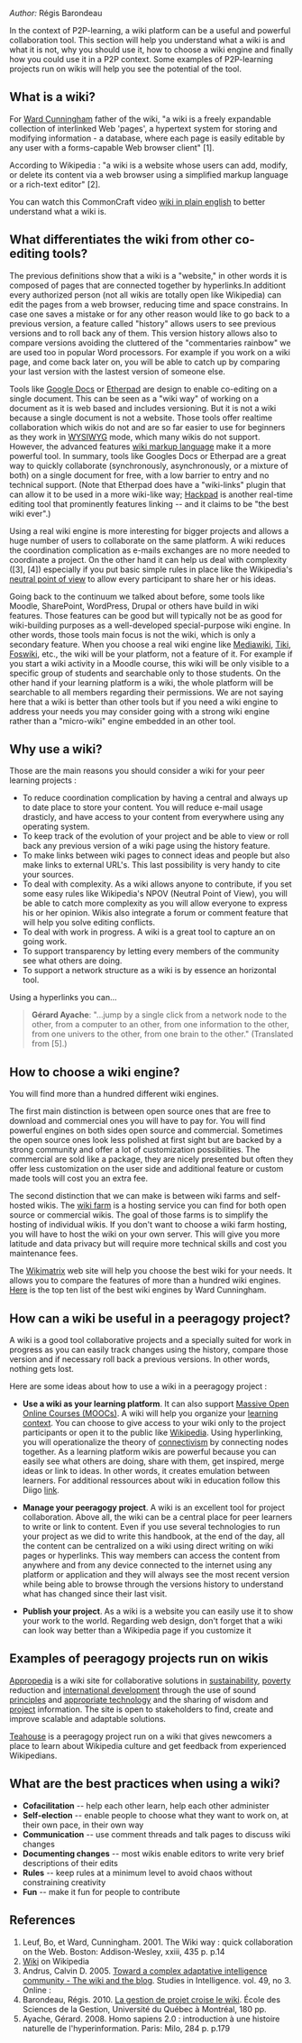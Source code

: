 ''Author:'' Régis Barondeau

In the context of P2P-learning, a wiki platform can be a useful and powerful collaboration tool. This section will help you understand what a wiki is and what it is not, why you should use it, how to choose a wiki engine and finally how you could use it in a P2P context. Some examples of P2P-learning projects run on wikis will help you see the potential of the tool.

== What is a wiki? ==

For [http://en.wikipedia.org/wiki/Ward_cunningham Ward Cunningham] father of the wiki, &quot;a wiki is a freely expandable collection of interlinked Web 'pages', a hypertext system for storing and modifying information - a database, where each page is easily editable by any user with a forms-capable Web browser client&quot; [1].

According to Wikipedia : &quot;a wiki is a website whose users can add, modify, or delete its content via a web browser using a simplified markup language or a rich-text editor&quot; [2].

You can watch this CommonCraft video [http://www.youtube.com/watch?v=-dnL00TdmLY wiki in plain english] to better understand what a wiki is.

== What differentiates the wiki from other co-editing tools? ==

The previous definitions show that a wiki is a &quot;website,&quot; in other words it is composed of pages that are connected together by hyperlinks.In additiont every authorized person (not all wikis are totally open like Wikipedia) can edit the pages from a web browser, reducing time and space constrains. In case one saves a mistake or for any other reason would like to go back to a previous version, a feature called &quot;history&quot; allows users to see previous versions and to roll back any of them. This version history allows also to compare versions avoiding the cluttered of the &quot;commentaries rainbow&quot; we are used too in popular Word processors. For example if you work on a wiki page, and come back later on, you will be able to catch up by comparing your last version with the lastest version of someone else.

Tools like [https://docs.google.com/ Google Docs] or [http://en.wikipedia.org/wiki/Etherpad Etherpad] are design to enable co-editing on a single document. This can be seen as a &quot;wiki way&quot; of working on a document as it is web based and includes versioning. But it is not a wiki because a single document is not a website. Those tools offer realtime collaboration which wikis do not and are so far easier to use for beginners as they work in [http://en.wikipedia.org/wiki/WYSIWYG WYSIWYG] mode, which many wikis do not support. However, the advanced features [http://en.wikipedia.org/wiki/Wiki_syntax wiki markup language] make it a more powerful tool. In summary, tools like Googles Docs or Etherpad are a great way to quickly collaborate (synchronously, asynchronously, or a mixture of both) on a single document for free, with a low barrier to entry and no technical support. (Note that Etherpad does have a &quot;wiki-links&quot; plugin that can allow it to be used in a more wiki-like way; [https://hackpad.com/ Hackpad] is another real-time editing tool that prominently features linking -- and it claims to be &quot;the best wiki ever&quot;.)

Using a real wiki engine is more interesting for bigger projects and allows a huge number of users to collaborate on the same platform. A wiki reduces the coordination complication as e-mails exchanges are no more needed to coordinate a project. On the other hand it can help us deal with complexity ([3], [4]) especially if you put basic simple rules in place like the Wikipedia's [http://en.wikipedia.org/wiki/NPOV neutral point of view] to allow every participant to share her or his ideas.

Going back to the continuum we talked about before, some tools like Moodle, SharePoint, WordPress, Drupal or others have build in wiki features. Those features can be good but will typically not be as good for wiki-building purposes as a well-developed special-purpose wiki engine. In other words, those tools main focus is not the wiki, which is only a secondary feature. When you choose a real wiki engine like [http://www.mediawiki.org/ Mediawiki], [http://www.tiki.org/ Tiki], [http://foswiki.org/ Foswiki], etc., the wiki will be your platform, not a feature of it. For example if you start a wiki activity in a Moodle course, this wiki will be only visible to a specific group of students and searchable only to those students. On the other hand if your learning platform is a wiki, the whole platform will be searchable to all members regarding their permissions. We are not saying here that a wiki is better than other tools but if you need a wiki engine to address your needs you may consider going with a strong wiki engine rather than a &quot;micro-wiki&quot; engine embedded in an other tool.

== Why use a wiki? ==

Those are the main reasons you should consider a wiki for your peer learning projects :

* To reduce coordination complication by having a central and always up to date place to store your content. You will reduce e-mail usage drasticly, and have access to your content from everywhere using any operating system.
* To keep track of the evolution of your project and be able to view or roll back any previous version of a wiki page using the history feature.
* To make links between wiki pages to connect ideas and people but also make links to external URL's. This last possibility is very handy to cite your sources.
* To deal with complexity. As a wiki allows anyone to contribute, if you set some easy rules like Wikipedia's NPOV (Neutral Point of View), you will be able to catch more complexity as you will allow everyone to express his or her opinion. Wikis also integrate a forum or comment feature that will help you solve editing conflicts.
* To deal with work in progress. A wiki is a great tool to capture an on going work.
* To support transparency by letting every members of the community see what others are doing.
* To support a network structure as a wiki is by essence an horizontal tool.

Using a hyperlinks you can...

<blockquote>'''Gérard Ayache''': &quot;...jump by a single click from a network node to the other, from a computer to an other, from one information to the other, from one univers to the other, from one brain to the other.&quot; (Translated from [5].)</blockquote>
== How to choose a wiki engine? ==

You will find more than a hundred different wiki engines.

The first main distinction is between open source ones that are free to download and commercial ones you will have to pay for. You will find powerful engines on both sides open source and commercial. Sometimes the open source ones look less polished at first sight but are backed by a strong community and offer a lot of customization possibilities. The commercial are sold like a package, they are nicely presented but often they offer less customization on the user side and additional feature or custom made tools will cost you an extra fee.

The second distinction that we can make is between wiki farms and self-hosted wikis. The [http://en.wikipedia.org/wiki/Wiki_hosting_service wiki farm] is a hosting service you can find for both open source or commercial wikis. The goal of those farms is to simplify the hosting of individual wikis. If you don't want to choose a wiki farm hosting, you will have to host the wiki on your own server. This will give you more latitude and data privacy but will require more technical skills and cost you maintenance fees.

The [http://www.wikimatrix.org/ Wikimatrix] web site will help you choose the best wiki for your needs. It allows you to compare the features of more than a hundred wiki engines. [http://c2.com/cgi/wiki?TopTenWikiEngines Here] is the top ten list of the best wiki engines by Ward Cunningham.

== How can a wiki be useful in a peeragogy project? ==

A wiki is a good tool collaborative projects and a specially suited for work in progress as you can easily track changes using the history, compare those version and if necessary roll back a previous versions. In other words, nothing gets lost.

Here are some ideas about how to use a wiki in a peeragogy project :

* '''Use a wiki as your learning platform'''. It can also support [http://socialmediaclassroom.com/host/peeragogy/wiki/connectivism-practice-how-organize-a-mooc Massive Open Online Courses (MOOCs)]. A wiki will help you organize your [http://socialmediaclassroom.com/host/peeragogy/wiki/organizing-a-learning-context learning context]. You can choose to give access to your wiki only to the project participants or open it to the public like [http://www.wikipedia.org/ Wikipedia]. Using hyperlinking, you will operationalize the theory of [http://en.wikipedia.org/wiki/Connectivism connectivism] by connecting nodes together. As a learning platform wikis are powerful because you can easily see what others are doing, share with them, get inspired, merge ideas or link to ideas. In other words, it creates emulation between learners. For additional ressources about wiki in education follow this Diigo [http://www.diigo.com/user/regisb/wiki%20education link].

* '''Manage your peeragogy project'''. A wiki is an excellent tool for project collaboration. Above all, the wiki can be a central place for peer learners to write or link to content. Even if you use several technologies to run your project as we did to write this handbook, at the end of the day, all the content can be centralized on a wiki using direct writing on wiki pages or hyperlinks. This way members can access the content from anywhere and from any device connected to the internet using any platform or application and they will always see the most recent version while being able to browse through the versions history to understand what has changed since their last visit.

* '''Publish your project'''. As a wiki is a website you can easily use it to show your work to the world. Regarding web design, don't forget that a wiki can look way better than a Wikipedia page if you customize it

== Examples of peeragogy projects run on wikis ==

[http://www.appropedia.org/Welcome_to_Appropedia Appropedia] is a wiki site for collaborative solutions in [http://www.appropedia.org/Sustainability sustainability], [http://www.appropedia.org/Poverty poverty] reduction and [http://www.appropedia.org/International_development international development] through the use of sound [http://www.appropedia.org/Principles principles] and [http://www.appropedia.org/Appropriate_technology appropriate technology] and the sharing of wisdom and [http://www.appropedia.org/Project project] information. The site is open to stakeholders to find, create and improve scalable and adaptable solutions.

[http://en.wikipedia.org/wiki/Wikipedia:Teahouse Teahouse] is a peeragogy project run on a wiki that gives newcomers a place to learn about Wikipedia culture and get feedback from experienced Wikipedians.

== What are the best practices when using a wiki? ==

* '''Cofacilitation''' -- help each other learn, help each other administer
* '''Self-election''' -- enable people to choose what they want to work on, at their own pace, in their own way
* '''Communication''' -- use comment threads and talk pages to discuss wiki changes
* '''Documenting changes''' -- most wikis enable editors to write very brief descriptions of their edits
* '''Rules''' -- keep rules at a minimum level to avoid chaos without constraining creativity
* '''Fun''' -- make it fun for people to contribute

== References ==

# Leuf, Bo, et Ward, Cunningham. 2001. The Wiki way : quick collaboration on the Web. Boston: Addison-Wesley, xxiii, 435 p. p.14
# [http://en.wikipedia.org/wiki/Wiki Wiki] on Wikipedia
# Andrus, Calvin D. 2005. [http://ssrn.com/abstract=755904 Toward a complex adaptative intelligence community - The wiki and the blog]. Studies in Intelligence. vol. 49, no 3. Online :
# Barondeau, Régis. 2010. [http://www.regisbarondeau.com/Chapitre+4%3A+Analyse+du+cas#Synth_se La gestion de projet croise le wiki]. École des Sciences de la Gestion, Université du Québec à Montréal, 180 pp.
# Ayache, Gérard. 2008. Homo sapiens 2.0 : introduction à une histoire naturelle de l'hyperinformation. Paris: Milo, 284 p. p.179

